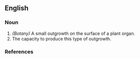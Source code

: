 ==English==

===Noun===
{{en-noun}}

# ''(Botany)'' A small outgrowth on the surface of a plant organ.
# The capacity to produce this type of outgrowth.

===References===
{{R:1913}}